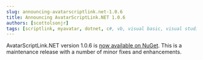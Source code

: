 ```yaml
---
slug: announcing-avatarscriptlink.net-1.0.6
title: Announcing AvatarScriptLink.NET 1.0.6
authors: [scottolsonjr]
tags: [scriptlink, myavatar, dotnet, c#, vb, visual basic, visual studio, nuget]
---
```


AvatarScriptLink.NET version 1.0.6 is [now available on NuGet](https://www.nuget.org/packages/RarelySimple.AvatarScriptLink/1.0.6).
This is a maintenance release with a number of minor fixes and enhancements.
